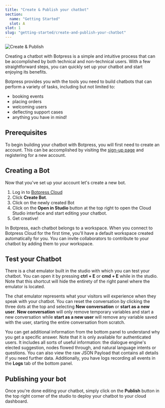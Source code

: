```yaml
---
title: "Create & Publish your chatbot"
section:
  name: "Getting Started"
  slot: A
slot: 1
slug: "getting-started/create-and-publish-your-chatbot"
---
```


![Create & Publish](/create-and-publish-cover.png)

Creating a chatbot with Botpress is a simple and intuitive process that can be accomplished by both technical and non-technical users. With a few straightforward steps, you can quickly set up your chatbot and start enjoying its benefits.

Botpress provides you with the tools you need to build chatbots that can perform a variety of tasks, including but not limited to:

- booking events
- placing orders
- welcoming users
- deflecting support cases
- anything you have in mind!

## Prerequisites

To begin building your chatbot with Botpress, you will first need to create an account. This can be accomplished by visiting the [sign-up page](https://sso.botpress.cloud/registration) and registering for a new account.

## Creating a Bot

Now that you've set up your account let's create a new bot.

1. Log in to [Botpress Cloud](https://app.botpress.cloud)
2. Click **Create Bot**.
3. Click on the newly created Bot
4. Click on the **Open in Studio** button at the top right to open the Cloud Studio interface and start editing your chatbot.
5. Get creative!

In Botpress, each chatbot belongs to a workspace. When you connect to Botpress Cloud for the first time, you'll have a default workspace created automatically for you. You can invite collaborators to contribute to your chatbot by adding them to your workspace.

## Test your Chatbot

There is a chat emulator built in the studio with which you can test your chatbot. You can open it by pressing **ctrl + E** or **cmd + E** while in the studio. Note that this shortcut will hide the entirety of the right panel where the emulator is located.

The chat emulator represents what your visitors will experience when they speak with your chatbot. You can reset the conversation by clicking the three dots at the top and selecting **New conversation** or **start as a new user**. **New conversation** will only remove temporary variables and start a new conversation while **start as a new user** will remove any variable saved with the user, starting the entire conversation from scratch.

You can get additional information from the bottom panel to understand why you get a specific answer. Note that it is only available for authenticated users. It includes all sorts of useful information: the dialogue engine's elected suggestion, nodes flowed through, and natural language intents or questions. You can also view the raw JSON Payload that contains all details if you need further data. Additionally, you have logs recording all events in the **Logs** tab of the bottom panel.

## Publishing your bot

Once you're done editing your chatbot, simply click on the **Publish** button in the top right corner of the studio to deploy your chatbot to your cloud dashboard.
